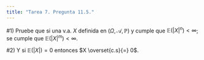 ```yaml
---
title: "Tarea 7. Pregunta 11.5."
---
```


#1) Pruebe que si una v.a. $X$ definida en $(\Omega,\mathscr{A},\mathbb{P})$ y cumple que $\mathbb{E}(|X|^n) < \infty$; se cumple que $\mathbb{E}(|X|^m) < \infty$.


#2) Y si $\mathbb{E}(|X|) = 0$ entonces $X \overset{c.s}{=} 0$.

